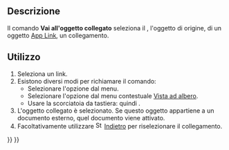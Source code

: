 <languages/>

{{Docnav/it
|[[Std_Workbench/it|Ambiente]]
|[[Std_LinkSelectLinkedFinal/it|Vai all'oggetto collegato più profondo]]
|[[Std_View_Menu/it|Menu Visualizza]]
|IconL=
|IconR=Std_LinkSelectLinkedFinal.svg
|IconC=Freecad.svg
}}

{{GuiCommand/it
|Name=Std LinkSelectLinked
|Name/it=Vai all'oggetto collegato
|MenuLocation=Visualizza → Navigazione dei collegamenti → Vai all'oggetto collegato
|Workbenches=Tutti
|Shortcut={{KEY|S}} {{KEY|G}}
|Version=0.19
|SeeAlso=[[Std_LinkSelectLinkedFinal/it|Vai all'oggetto collegato più profondo]], [[Std_LinkSelectAllLinks/it|Seleziona tutti i collegamenti]], [[Std_SelBack/it|Indietro]], [[Std_SelForward/it|Avanti]]
}}

<span id="Description"></span>
==Descrizione==

Il comando '''Vai all'oggetto collegato''' seleziona il {{PropertyData|Linked Object}}, l'oggetto di origine, di un oggetto [[App_Link/it|App Link]], un collegamento.

<span id="Usage"></span>
==Utilizzo==

# Seleziona un link.
# Esistono diversi modi per richiamare il comando:
#* Selezionare l'opzione {{MenuCommand|Visualizza → Navigazione dei collegamenti → [[Image:Std_LinkSelectLinked.svg|16px]] Vai all'oggetto collegato}} dal menu.
#* Selezionare l'opzione {{MenuCommand|Azioni collegamento → [[Image:Std_LinkSelectLinked.svg|16px]] Vai all'oggetto collegato}} dal menu contestuale [[Tree_view/it|Vista ad albero]].
#* Usare la scorciatoia da tastiera: {{KEY|S}} quindi {{KEY|G}}.
# L'oggetto collegato è selezionato. Se questo oggetto appartiene a un documento esterno, quel documento viene attivato.
# Facoltativamente utilizzare [[Image:Std_SelBack.svg|16px]] [[Std_SelBack/it|Indietro]] per riselezionare il collegamento.


{{Docnav/it
|[[Std_Workbench/it|Ambiente]]
|[[Std_LinkSelectLinkedFinal/it|Vai all'oggetto collegato più profondo]]
|[[Std_View_Menu/it|Menu Visualizza]]
|IconL=
|IconR=Std_LinkSelectLinkedFinal.svg
|IconC=Freecad.svg
}}

{{Std_Base_navi{{#translation:}}}}
{{Userdocnavi{{#translation:}}}}